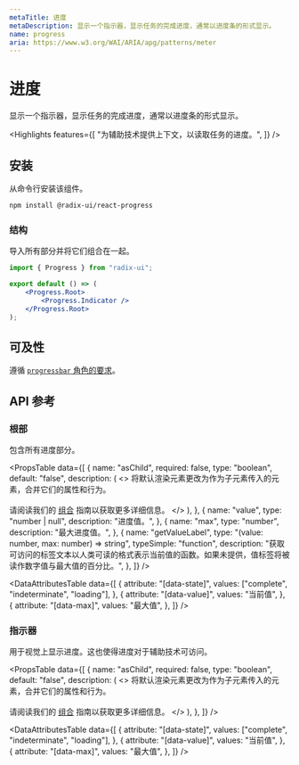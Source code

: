 ```yaml
---
metaTitle: 进度
metaDescription: 显示一个指示器，显示任务的完成进度，通常以进度条的形式显示。
name: progress
aria: https://www.w3.org/WAI/ARIA/apg/patterns/meter
---
```


# 进度

<Description>
	显示一个指示器，显示任务的完成进度，通常以进度条的形式显示。
</Description>

<HeroContainer>
	<ProgressDemo />
</HeroContainer>

<HeroCodeBlock folder="Progress" />

<Highlights
	features={[
		"为辅助技术提供上下文，以读取任务的进度。",
	]}
/>

## 安装

从命令行安装该组件。

```bash
npm install @radix-ui/react-progress
```

### 结构

导入所有部分并将它们组合在一起。

```jsx
import { Progress } from "radix-ui";

export default () => (
	<Progress.Root>
		<Progress.Indicator />
	</Progress.Root>
);
```

## 可及性

遵循 [`progressbar` 角色的要求](https://www.w3.org/WAI/ARIA/apg/patterns/meter)。

## API 参考

### 根部

包含所有进度部分。

<PropsTable
	data={[
		{
			name: "asChild",
			required: false,
			type: "boolean",
			default: "false",
			description: (
				<>
					将默认渲染元素更改为作为子元素传入的元素，合并它们的属性和行为。
					<br />
					<br />
					请阅读我们的 <a href="../guides/composition">组合</a> 指南以获取更多详细信息。
				</>
			),
		},
		{
			name: "value",
			type: "number | null",
			description: "进度值。",
		},
		{
			name: "max",
			type: "number",
			description: "最大进度值。",
		},
		{
			name: "getValueLabel",
			type: "(value: number, max: number) => string",
			typeSimple: "function",
			description:
				"获取可访问的标签文本以人类可读的格式表示当前值的函数。如果未提供，值标签将被读作数字值与最大值的百分比。",
		},
	]}
/>

<DataAttributesTable
	data={[
		{
			attribute: "[data-state]",
			values: ["complete", "indeterminate", "loading"],
		},
		{
			attribute: "[data-value]",
			values: "当前值",
		},
		{
			attribute: "[data-max]",
			values: "最大值",
		},
	]}
/>

### 指示器

用于视觉上显示进度。这也使得进度对于辅助技术可访问。

<PropsTable
	data={[
		{
			name: "asChild",
			required: false,
			type: "boolean",
			default: "false",
			description: (
				<>
					将默认渲染元素更改为作为子元素传入的元素，合并它们的属性和行为。
					<br />
					<br />
					请阅读我们的 <a href="../guides/composition">组合</a> 指南以获取更多详细信息。
				</>
			),
		},
	]}
/>

<DataAttributesTable
	data={[
		{
			attribute: "[data-state]",
			values: ["complete", "indeterminate", "loading"],
		},
		{
			attribute: "[data-value]",
			values: "当前值",
		},
		{
			attribute: "[data-max]",
			values: "最大值",
		},
	]}
/>
